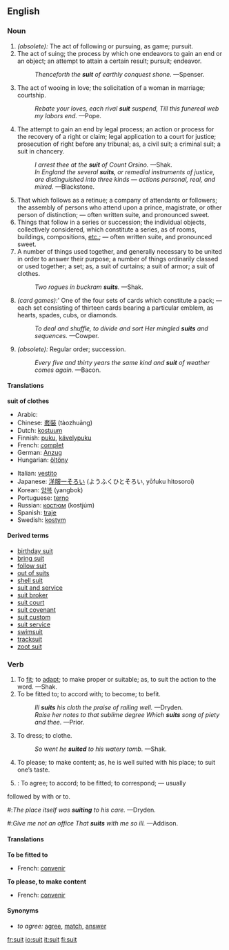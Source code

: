 ==English==

===Noun===
{{en-noun-reg}}

# ''(obsolete):'' The act of following or pursuing, as game; pursuit.
# The act of suing; the process by which one endeavors to gain an end or an object; an attempt to attain a certain result; pursuit; endeavor.
#:''Thenceforth the '''suit''' of earthly conquest shone.'' —Spenser.
# The act of wooing in love; the solicitation of a woman in marriage; courtship.
#:''Rebate your loves, each rival '''suit''' suspend, Till this funereal web my labors end.'' —Pope.
#{{law}} The attempt to gain an end by legal process; an action or process for the recovery of a right or claim; legal application to a court for justice; prosecution of right before any tribunal; as, a civil suit; a criminal suit; a suit in chancery.
#:''I arrest thee at the '''suit''' of Count Orsino.'' —Shak.
#:''In England the several '''suits''', or remedial instruments of justice, are distinguished into three kinds — actions personal, real, and mixed.'' —Blackstone.
# That which follows as a retinue; a company of attendants or followers; the assembly of persons who attend upon a prince, magistrate, or other person of distinction; — often written suite, and pronounced sweet.
# Things that follow in a series or succession; the individual objects, collectively considered, which constitute a series, as of rooms, buildings, compositions, [[etc.]]; — often written suite, and pronounced sweet.
# A number of things used together, and generally necessary to be united in order to answer their purpose; a number of things ordinarily classed or used together; a set; as, a suit of curtains; a suit of armor; a suit of clothes.
#:''Two rogues in buckram '''suits'''.'' —Shak.
# ''(card games):''' One of the four sets of cards which constitute a pack; — each set consisting of thirteen cards bearing a particular emblem, as hearts, spades, cubs, or diamonds.
#:''To deal and shuffle, to divide and sort Her mingled '''suits''' and sequences.'' —Cowper.
# ''(obsolete):'' Regular order; succession.
#:''Every five and thirty years the same kind and '''suit''' of weather comes again.'' —Bacon.

====Translations====
'''suit of clothes'''
{{top}}
*Arabic: {{ARchar|[[بدلة]]}} {{Unicode|(bádla)}} {{f}}
*Chinese: [[套裝]] (tàozhuāng)
*Dutch: [[kostuum]]
*Finnish: [[puku]], [[kävelypuku]]
*French: [[complet]] {{m}}
*German: [[Anzug]] {{m}}
*Hungarian: [[öltöny]]
{{mid}}
*Italian: [[vestito]] {{m}}
*Japanese: [[洋服一そろい]] (ようふくひとそろい, yōfuku hitosoroi)
*Korean: [[양복]] (yangbok)
*Portuguese: [[terno]] {{m}}
*Russian: [[костюм]] (kostjúm) {{m}}
*Spanish: [[traje]] {{m}}
*Swedish: [[kostym]]
{{bottom}}

====Derived terms====
*[[birthday suit]]
*[[bring suit]]
*[[follow suit]]
*[[out of suits]]
*[[shell suit]]
*[[suit and service]]
*[[suit broker]]
*[[suit court]]
*[[suit covenant]]
*[[suit custom]]
*[[suit service]]
*[[swimsuit]]
*[[tracksuit]]
*[[zoot suit]]

===Verb===
{{en-infl-reg-consonant|suit||}}

# To [[fit]]; to [[adapt]]; to make proper or suitable; as, to suit the action to the word. —Shak.
# To be fitted to; to accord with; to become; to befit.
#:''Ill '''suits''' his cloth the praise of railing well.'' —Dryden.
#:''Raise her notes to that sublime degree Which '''suits''' song of piety and thee.'' —Prior.
# To dress; to clothe.
#:''So went he '''suited''' to his watery tomb.'' —Shak.
# To please; to make content; as, he is well suited with his place; to suit one’s taste.
# {{intransitive}}: To agree; to accord; to be fitted; to correspond; — usually
followed by with or to.
#:''The place itself was '''suiting''' to his care.'' —Dryden.
#:''Give me not an office That '''suits''' with me so ill.'' —Addison.

====Translations====
'''To be fitted to'''
*French: [[convenir]]

'''To please, to make content'''
*French: [[convenir]]

====Synonyms====
*''to agree:'' [[agree]], [[match]], [[answer]]

[[fr:suit]]
[[io:suit]]
[[it:suit]]
[[fi:suit]]